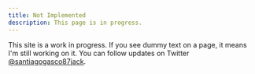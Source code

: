 ```yaml
---
title: Not Implemented
description: This page is in progress.
---
```


<Callout>

This site is a work in progress. If you see dummy text on a page, it means I'm still working on it. You can follow updates on Twitter [@santiagogasco87jack](https://twitter.com/santiagogasco87jack).

</Callout>
